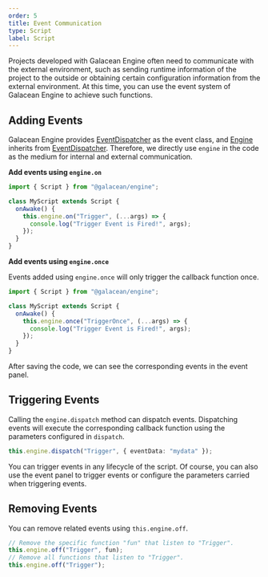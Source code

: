 ```yaml
---
order: 5
title: Event Communication
type: Script
label: Script
---
```


Projects developed with Galacean Engine often need to communicate with the external environment, such as sending runtime information of the project to the outside or obtaining certain configuration information from the external environment. At this time, you can use the event system of Galacean Engine to achieve such functions.

## Adding Events

Galacean Engine provides [EventDispatcher](/apis/core/#EventDispatcher) as the event class, and [Engine](/apis/core/#Engine) inherits from [EventDispatcher](/apis/core/#EventDispatcher). Therefore, we directly use `engine` in the code as the medium for internal and external communication.

**Add events using `engine.on`**

```ts
import { Script } from "@galacean/engine";

class MyScript extends Script {
  onAwake() {
    this.engine.on("Trigger", (...args) => {
      console.log("Trigger Event is Fired!", args);
    });
  }
}
```

**Add events using `engine.once`**

Events added using `engine.once` will only trigger the callback function once.

```ts
import { Script } from "@galacean/engine";

class MyScript extends Script {
  onAwake() {
    this.engine.once("TriggerOnce", (...args) => {
      console.log("Trigger Event is Fired!", args);
    });
  }
}
```

After saving the code, we can see the corresponding events in the event panel.

## Triggering Events

Calling the `engine.dispatch` method can dispatch events. Dispatching events will execute the corresponding callback function using the parameters configured in `dispatch`.

```ts
this.engine.dispatch("Trigger", { eventData: "mydata" });
```

You can trigger events in any lifecycle of the script. Of course, you can also use the event panel to trigger events or configure the parameters carried when triggering events.

## Removing Events

You can remove related events using `this.engine.off`.

```ts
// Remove the specific function "fun" that listen to "Trigger".
this.engine.off("Trigger", fun);
// Remove all functions that listen to "Trigger".
this.engine.off("Trigger");
```
